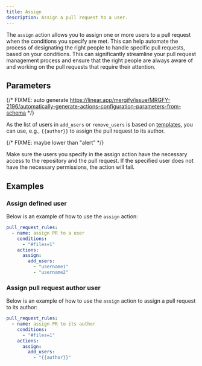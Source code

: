 ```yaml
---
title: Assign
description: Assign a pull request to a user.
---
```



The `assign` action allows you to assign one or more users to a pull request
when the conditions you specify are met. This can help automate the process of
designating the right people to handle specific pull requests, based on your
conditions. This can significantly streamline your pull request management
process and ensure that the right people are always aware of and working on the
pull requests that require their attention.

## Parameters

{/* FIXME: auto generate https://linear.app/mergify/issue/MRGFY-2196/automatically-generate-actions-configuration-parameters-from-schema */}

As the list of users in `add_users` or `remove_users` is based on
[templates](data-type#template), you can use, e.g., `{{author}}` to assign the
pull request to its author.

{/* FIXME: maybe lower than "alert" */}

<Alert>
  Make sure the users you specify in the assign action have the necessary
  access to the repository and the pull request. If the specified user does not
  have the necessary permissions, the action will fail.
</Alert>

## Examples

### Assign defined user

Below is an example of how to use the `assign` action:

```yaml
pull_request_rules:
  - name: assign PR to a user
    conditions:
      - "#files=1"
    actions:
      assign:
        add_users:
          - "username1"
          - "username2"
```

### Assign pull request author user

Below is an example of how to use the `assign` action to assign a pull request
to its author:

```yaml
pull_request_rules:
  - name: assign PR to its author
    conditions:
      - "#files=1"
    actions:
      assign:
        add_users:
          - "{{author}}"
```